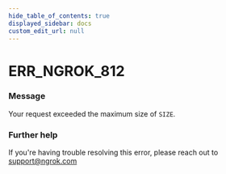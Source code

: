 ```yaml
---
hide_table_of_contents: true
displayed_sidebar: docs
custom_edit_url: null
---
```



# ERR_NGROK_812

### Message

Your request exceeded the maximum size of `SIZE`.

### Further help

If you're having trouble resolving this error, please reach out to [support@ngrok.com](mailto:support@ngrok.com?subject=Help%20with%20ERR_NGROK_812)

<ErrorDetails error="err_ngrok_812" />

